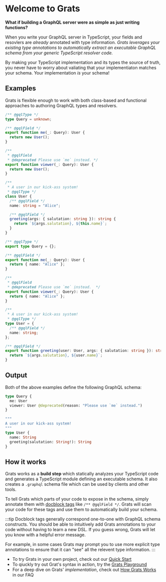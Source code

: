 # Welcome to Grats


**What if building a GraphQL server were as simple as just writing functions?**

When you write your GraphQL server in TypeScript, your fields and resovlers
are _already_ annotated with type information. _Grats leverages your existing
type annotations to automatically extract an executable GraphQL schema from your
generic TypeScript resolver code._

By making your TypeScript implementation and its types the source of truth, you never have to
worry about valiating that your implementiaton matches your schema. Your
implementation _is_ your schema!

## Examples

Grats is flexible enough to work with both class-based and functional
approaches to authoring GraphQL types and resolvers.

<Tabs>
  <TabItem value="oop" label="Classes" default>

```ts
/** @gqlType */
type Query = unknown;

/** @gqlField */
export function me(_: Query): User {
  return new User();
}

/**
 * @gqlField
 * @deprecated Please use `me` instead. */
export function viewer(_: Query): User {
  return new User();
}

/**
 * A user in our kick-ass system!
 * @gqlType */
class User {
  /** @gqlField */
  name: string = "Alice";

  /** @gqlField */
  greeting(args: { salutation: string }): string {
    return `${args.salutation}, ${this.name}`;
  }
}
```

  </TabItem>
  <TabItem value="fp" label="Functional">

```ts
/** @gqlType */
export type Query = {};

/** @gqlField */
export function me(_: Query): User {
  return { name: "Alice" };
}

/**
 * @gqlField
 * @deprecated Please use `me` instead.  */
export function viewer(_: Query): User {
  return { name: "Alice" };
}

/**
 * A user in our kick-ass system!
 * @gqlType */
type User = {
  /** @gqlField */
  name: string;
};

/** @gqlField */
export function greeting(user: User, args: { salutation: string }): string {
  return `${args.salutation}, ${user.name}`;
}
```

  </TabItem>
</Tabs>

## Output

Both of the above examples define the following GraphQL schema:

```graphql
type Query {
  me: User
  viewer: User @deprecated(reason: "Please use `me` instead.")
}

"""
A user in our kick-ass system!
"""
type User {
  name: String
  greeting(salutation: String!): String
}
```

## How it works

Grats works as a **build step** which statically analyzes your TypeScript code and generates a TypeScript module defining an executable schema. It also creates a `.graphql` schema file which can be used by clients and other tools.

To tell Grats which parts of your code to expose in the schema, simply annotate them with [docblock tags](../04-docblock-tags/index.md) like `/** @gqlField */`. Grats will scan your code for these tags and use them to automatically build your schema.

:::tip
Docblock tags generally correspond one-to-one with GraphQL schema constructs. You should be able to intuitively add Grats annotations to your code without having to learn a new DSL. If you guess wrong, Grats will let you know with a helpful error message.

For example, in some cases Grats may prompt you to use more explicit type annotations to ensure that it can "see" all the relevent type information.
:::

- To try Grats in your own project, check out our [Quick Start](./01-quick-start.md)
- To qiuckly try out Grat's syntax in action, try the [Grats Playground](/playground)
- For a deep dive on Grats' _implementation_, check out [How Grats Works](../06-faq/03-how-grats-works.md) in our FAQ
